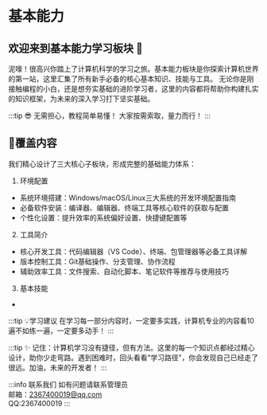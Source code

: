 # 基本能力

## 欢迎来到基本能力学习板块 🌟
泥嚎！很高兴你踏上了计算机科学的学习之旅。基本能力板块是你探索计算机世界的第一站，这里汇集了所有新手必备的核心基本知识、技能与工具。
无论你是刚接触编程的小白，还是想夯实基础的进阶学习者，这里的内容都将帮助你构建扎实的知识框架，为未来的深入学习打下坚实基础。

:::tip 😎
无需担心，教程简单易懂！
大家按需索取，量力而行！
:::

## 🧭覆盖内容

我们精心设计了三大核心子板块，形成完整的基础能力体系：

1. 环境配置  
- 系统环境搭建：Windows/macOS/Linux三大系统的开发环境配置指南  
- 必备软件安装：编译器、编辑器、终端工具等核心软件的获取与配置  
- 个性化设置：提升效率的系统偏好设置、快捷键配置等  
2. 工具简介  
- 核心开发工具：代码编辑器（VS Code）、终端、包管理器等必备工具详解  
- 版本控制工具：Git基础操作、分支管理、协作流程  
- 辅助效率工具：文件搜索、自动化脚本、笔记软件等推荐与使用技巧  
3. 基本技能  
-  
:::tip 💡学习建议
在学习每一部分内容时，一定要多实践，计算机专业的内容看10遍不如练一遍，一定要多动手！
:::
 
:::tip ✨ 
记住：计算机学习没有捷径，但有方法。这里的每一个知识点都经过精心设计，助你少走弯路。遇到困难时，回头看看"学习路径"，你会发现自己已经走了很远。加油，未来的开发者！
:::

:::info 联系我们
如有问题请联系管理员  
邮箱：2367400019@qq.com  
QQ:2367400019
:::